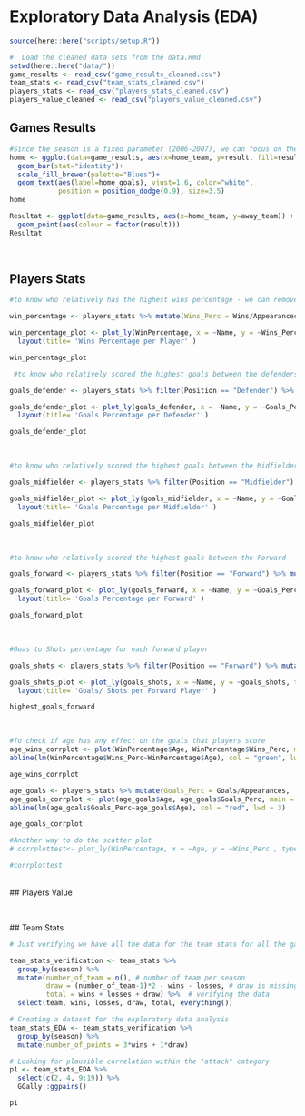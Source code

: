 # Exploratory Data Analysis (EDA)

```r
source(here::here("scripts/setup.R"))
```

```r
#  Load the cleaned data sets from the data.Rmd
setwd(here::here("data/"))
game_results <- read_csv("game_results_cleaned.csv")
team_stats <- read_csv("team_stats_cleaned.csv")
players_stats <- read_csv("players_stats_cleaned.csv")
players_value_cleaned <- read_csv("players_value_cleaned.csv")
```

## Games Results

```r
#Since the season is a fixed parameter (2006-2007), we can focus on the team players and the result  according to where the game happen.
home <- ggplot(data=game_results, aes(x=home_team, y=result, fill=result)) +
  geom_bar(stat="identity")+
  scale_fill_brewer(palette="Blues")+
  geom_text(aes(label=home_goals), vjust=1.6, color="white",
            position = position_dodge(0.9), size=3.5)
home

Resultat <- ggplot(data=game_results, aes(x=home_team, y=away_team)) +
  geom_point(aes(colour = factor(result)))
Resultat


```

<br>

## Players Stats



```r
#to know who relatively has the highest wins percentage - we can remove this later if it will not help us with our EDA.

win_percentage <- players_stats %>% mutate(Wins_Perc = Wins/Appearances, .after= Wins)

win_percentage_plot <- plot_ly(WinPercentage, x = ~Name, y = ~Wins_Perc, type = 'bar', name = "Wins Percentage per player", width = 1000, height = 600 ) %>%
  layout(title= 'Wins Percentage per Player' )

win_percentage_plot
```

```r
 #to know who relatively scored the highest goals between the defenders. 

goals_defender <- players_stats %>% filter(Position == "Defender") %>% mutate(Goals_Perc = Goals/Appearances, .after= Goals)

goals_defender_plot <- plot_ly(goals_defender, x = ~Name, y = ~Goals_Perc, type = 'bar', name = ~Club, width = 1000, height = 600, color = ~Club ) %>%
  layout(title= 'Goals Percentage per Defender' )

goals_defender_plot
```
<br>

```r
#to know who relatively scored the highest goals between the Midfielder 

goals_midfielder <- players_stats %>% filter(Position == "Midfielder") %>% mutate(Goals_Perc = Goals/Appearances, .after= Goals) 

goals_midfielder_plot <- plot_ly(goals_midfielder, x = ~Name, y = ~Goals_Perc, type = 'bar', name = ~Club, width = 1000, height = 600 , color = ~Club) %>%
  layout(title= 'Goals Percentage per Midfielder' )

goals_midfielder_plot
```
<br>

```r
#to know who relatively scored the highest goals between the Forward 

goals_forward <- players_stats %>% filter(Position == "Forward") %>% mutate(Goals_Perc = Goals/Appearances, .after= Goals) 

goals_forward_plot <- plot_ly(goals_forward, x = ~Name, y = ~Goals_Perc, type = 'bar', name = ~Club, width = 1000, height = 600, color = ~Club ) %>%
  layout(title= 'Goals Percentage per Forward' )

goals_forward_plot
```

<br> 
```r
#Goas to Shots percentage for each forward player

goals_shots <- players_stats %>% filter(Position == "Forward") %>% mutate(goals_shots = Goals/Shots, .after= Goals) 

goals_shots_plot <- plot_ly(goals_shots, x = ~Name, y = ~goals_shots, type = 'bar', name = ~Club, width = 1000, height = 600, color = ~Club ) %>%
  layout(title= 'Goals/ Shots per Forward Player' )

highest_goals_forward
```

<br>
```r
#To check if age has any effect on the goals that players score
age_wins_corrplot <- plot(WinPercentage$Age, WinPercentage$Wins_Perc, main = "Age Vs Wins", pch = 19, col = "blue", xlab = "Age", ylab = "Percentage of Wins")
abline(lm(WinPercentage$Wins_Perc~WinPercentage$Age), col = "green", lwd = 3)

age_wins_corrplot

age_goals <- players_stats %>% mutate(Goals_Perc = Goals/Appearances, .after= Goals)
age_goals_corrplot <- plot(age_goals$Age, age_goals$Goals_Perc, main = "Age Vs Goals", pch = 19, col = "blue", xlab = "Age", ylab = "Percentage of Goals")
abline(lm(age_goals$Goals_Perc~age_goals$Age), col = "red", lwd = 3)

age_goals_corrplot

#Another way to do the scatter plot
# corrplottest<- plot_ly(WinPercentage, x = ~Age, y = ~Wins_Perc , type = 'scatter', width = 1000, height = 600 ) 

#corrplottest
```

<br>
## Players Value




```r

```

<br>
## Team Stats

```r
# Just verifying we have all the data for the team stats for all the games of the season.

team_stats_verification <- team_stats %>% 
  group_by(season) %>% 
  mutate(number_of_team = n(), # number of team per season
         draw = (number_of_team-1)*2 - wins - losses, # draw is missing
         total = wins + losses + draw) %>%  # verifying the data
  select(team, wins, losses, draw, total, everything())

# Creating a dataset for the exploratory data analysis
team_stats_EDA <- team_stats_verification %>% 
  group_by(season) %>% 
  mutate(number_of_points = 3*wins + 1*draw)

# Looking for plausible correlation within the "attack" category
p1 <- team_stats_EDA %>% 
  select(c(2, 4, 9:19)) %>% 
  GGally::ggpairs()

p1

```


```r

```
